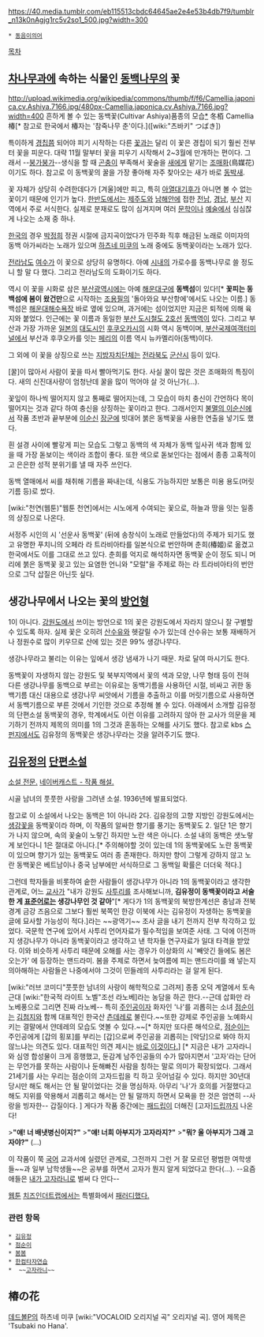 https://40.media.tumblr.com/eb115513cbdc64645ae2e4e53b4db7f9/tumblr_n13k0nAgjg1rc5v2so1_500.jpg?width=300
 * [[동음이의어]]

[[목차]]
== [[차]][[나무]]과에 속하는 식물인 [[동백나무]]의 꽃 ==
http://upload.wikimedia.org/wikipedia/commons/thumb/f/f6/Camellia.japonica.cv.Ashiya.7166.jpg/480px-Camellia.japonica.cv.Ashiya.7166.jpg?width=400
흔하게 볼 수 있는 동백꽃(Cultivar Ashiya)품종의 모습[http://ko.wikipedia.org/wiki/%EB%8F%99%EB%B0%B1%EB%82%98%EB%AC%B4 *]
冬栢
Camellia
椿[* 참고로 한국에서 椿자는 '참죽나무 춘'이다.]([wiki:"츠바키" つばき])

특이하게 [[경칩]]쯤 되어야 피기 시작하는 다른 [[꽃]]과는 달리 이 꽃은 경칩이 되기 훨씬 전부터 꽃을 피운다. 대략 11월 말부터 꽃을 피우기 시작해서 2~3월에 만개하는 편이다. 그래서 --[[붕가붕가]]--생식을 할 때 [[곤충]]이 부족해서 꽃술을 [[새]]에게 맡기는 [[조매화]](鳥媒花)이기도 하다. 참고로 이 동백꽃의 꿀을 가장 좋아해 자주 찾아오는 새가 바로 [[동박새]].

꽃 자체가 상당히 수려한데다가 [겨울]에만 피고, 특히 [[아열대기후]]가 아니면 볼 수 없는 꽃이기 때문에 인기가 높다. [[한반도]]에서는 [[제주도]]와 [[남해]]안에 접한 [[전남]], [[경남]], [[부산]] 지역에서 주로 서식한다. 실제로 분재로도 많이 심겨지며 여러 [[문학]]이나 [[예술]]에서 심심찮게 나오는 소재 중 하나.

[[한국]]의 경우 [[박정희]] 정권 시절에 금지곡이었다가 민주화 직후 해금된 노래로 이미자의 동백 아가씨라는 노래가 있으며 [[하츠네 미쿠]]의 노래 중에도 동백꽃이라는 노래가 있다.

[[전라남도]] [[여수]]가 이 꽃으로 상당히 유명하다. 아예 [[시내]]의 가로수를 동백나무로 쓸 정도니 할 말 다 했다. 그리고 전라남도의 도화이기도 하다.

역시 이 꽃을 시화로 삼은 [[부산광역시]]에는 아예 [[해운대구]]에 '''동백섬'''이 있다![* '''꽃피는 동백섬에 봄이 왔건만'''으로 시작하는 [[조용필]]의 '돌아와요 부산항에'에서도 나오는 이름.] 동백섬은 [[해운대]]해수욕장 바로 옆에 있으며, 과거에는 섬이었지만 지금은 퇴적에 의해 육지와 붙었다. 인근에는 꽃 이름과 동일한 [[부산 도시철도 2호선]] [[동백역]]이 있다. 그리고 부산과 가장 가까운 [[일본]]의 [[대도시]]인 [[후쿠오카]]시의 시화 역시 동백이며, [[부산국제여객터미널]]에서 부산과 후쿠오카를 잇는 [[페리]]의 이름 역시 뉴카멜리아(동백)이다.

그 외에 이 꽃을 상징으로 쓰는 [[지방자치단체]]는 [[전라북도]] [[군산]]시 등이 있다. 

[꿀]이 많아서 사람이 꽃을 따서 빨아먹기도 한다. 사실 꿀이 많은 것은 조매화의 특징이다. 새의 신진대사량이 엄청난데 꿀을 많이 먹어야 살 것 아닌가(…).

꽃잎이 하나씩 떨어지지 않고 통째로 떨어지는데, 그 모습이 마치 충신이 간언하다 목이 떨어지는 것과 같다 하여 충신을 상징하는 꽃이라고 한다. 그래서인지 [[불멸의 이순신]]에서 작품 초반과 끝부분에 [[이순신]] [[장군]]에 빗대어 붉은 동백꽃을 사용한 연출을 넣기도 했다.

흰 설경 사이에 빨갛게 피는 모습도 그렇고 동백의 색 자체가 동백 잎사귀 색과 함께 있을 때 가장 돋보이는 색이라 조합이 좋다. 또한 색으로 돋보인다는 점에서 종종 고혹적이고 은은한 성적 분위기를 낼 때 자주 쓰인다.

동백 열매에서 씨를 채취해 기름을 짜내는데, 식용도 가능하지만 보통은 미용 용도(머릿기름 등)로 썼다.

[wiki:"천연(웹툰)"웹툰 천연]에서는 시노에게 수여되는 꽃으로, 하늘과 땅을 잇는 일종의 상징으로 나온다.

서정주 시인의 시 '선운사 동백꽃' (뒤에 송창식이 노래로 만들었다)의 주제가 되기도 했고 유명한 푸치니의 오페라 라 트라비아타를 일본식으로 번안하며 춘희(椿姬)로 옮겼고 한국에서도 이를 그대로 쓰고 있다. 춘희를 억지로 해석하자면 동백꽃 순이 정도 되니 머리에 붉은 동백꽃 꽂고 있는 요염한 언니와 "모럴"을 주제로 하는 라 트라비아타의 번안으로 그닥 삽질은 아닌듯 싶다. 

== 생강나무에서 나오는 꽃의 [[방언]]형 ==
1이 아니다. [[강원도]]에서 쓰이는 방언으로 1의 꽃은 강원도에서 자라지 않으니 잘 구별할 수 있도록 하자. 실제 꽃은 오히려 [[산수유]]와 헷갈릴 수가 있는데 산수유는 보통 재배하거나 정원수로 많이 키우므로 산에 있는 것은 99% 생강나무다.

생강나무라고 불리는 이유는 잎에서 생강 냄새가 나기 때문. 차로 달여 마시기도 한다.

동백꽃이 자생하지 않는 강원도 및 북부지역에서 꽃의 색과 모양, 나무 형태 등이 전혀 다른 생강나무를 동백으로 부르는 이유로는 동백기름을 사용하던 시절, 비싸고 귀한 동백기름 대신 대용으로 생강나무 씨앗에서 기름을 추출하고 이를 머릿기름으로 사용하면서 동백기름으로 부른 것에서 기인한 것으로 추정해 볼 수 있다. 아래에서 소개할 김유정의 단편소설 동백꽃의 경우, 학계에서도 이런 이유를 고려하지 않아 한 교사가 의문을 제기하기 전까지 제목의 의미를 1의 그것과 혼동하는 오해를 사기도 했다. 참고로 kbs [[스펀지]]에서도 김유정의 동백꽃은 생강나무라는 것을 알려주기도 했다.

== [[김유정]]의 [[단편소설]] ==
[http://ko.wikisource.org/wiki/%EB%8F%99%EB%B0%B1%EA%BD%83 소설 전문.] 
[http://navercast.naver.com/contents.nhn?contents_id=4317 네이버캐스트 - 작품 해설. ]

시골 남녀의 풋풋한 사랑을 그려낸 소설. 1936년에 발표되었다. 

참고로 이 소설에서 나오는 동백은 1이 아니라 2다. 김유정의 고향 지방인 강원도에서는 [[생강]]꽃을 동백꽃이라 하며, 이 작품의 알싸한 향기를 풍기는 동백꽃도 2. 일단 1은 향기가 나지 않으며, 속의 꽃술이 노랗긴 하지만 노란 색은 아니다. 소설 내의 동백은 샛노랗게 보인다니 1은 절대로 아니다.[* 주의해야할 것이 있는데 1의 동백꽃에도 노란 동백꽃이 있으며 향기가 있는 동백꽃도 여러 종 존재한다. 하지만 향이 그렇게 강하지 않고 노란 동백꽃은 베트남이나 중국 남부에만 서식하므로 그 동백일 확률은 더더욱 적다.]

그런데 학자들을 비롯하여 숱한 사람들이 생강나무가 아니라 1의 동백꽃이라고 생각한 관계로, 어느 [[교사]]가 "내가 강원도 [[사투리]]를 조사해보니까, '''김유정이 동백꽃이라고 서술한 게 [[표준어]]로는 생강나무인 것 같아'''"[* 게다가 1의 동백꽃의 북방한계선은 충남과 전북경계 금강 즈음으로 그보다 훨씬 북쪽인 한강 이북에 사는 김유정이 자생하는 동백꽃을 글에 묘사할 가능성이 적다.]라는 ~~광역기~~ 조사 글을 내기 전까지 전부 착각하고 있었다. 국문학 연구에 있어서 사투리 언어자료가 필수적임을 보여준 사태. 그 덕에 이전까지 생강나무가 아니라 동백꽃이라고 생각하고 낸 학자들 연구자료가 일대 타격을 받았다. 이와 비슷하게 사투리 때문에 오해를 사는 경우가 이상화의 시 '빼앗긴 들에도 봄은 오는가' 에 등장하는 맨드라미. 봄을 주제로 하면서 늦여름에 피는 맨드라미를 왜 넣는지 의아해하는 사람들은 나중에서야 그것이 민들레의 사투리라는 걸 알게 된다. 

[wiki:"러브 코미디"풋풋한 남녀의 사랑이 해학적으로 그려져] 종종 오덕 계열에서 토속 근대 [wiki:"한국적 라이트 노벨"조선 라노베]라는 농담을 하곤 한다.--근데 삽화만 라노베풍으로 그리면 진짜 라노베-- 특히 [[주인공]]이자 화자인 '나'를 괴롭히는 소녀 [[점순이]]는 [[김첨지]]와 함께 대표적인 한국산 [[츤데레]]로 불린다.~~또한 강제로 주인공을 노예화시키는 결말에서 얀데레의 모습도 엿볼 수 있다.~~[* 하지만 또다른 해석으로, [[점순이]]는 주인공에게 [갑의 횡포]를 부리는 [갑]으로써 주인공을 괴롭히는 [악당]으로 봐야 하지 않느냐는 의견도 있다. 대표적인 의견 제시는 [http://kin.naver.com/qna/detail.nhn?d1id=3&dirId=307&docId=62844835&qb=64+Z67Cx6r2DIOu5hO2MkA==&enc=utf8&section=kin&rank=1&search_sort=0&spq=0&pid=R29hL35Y7vNssusnb88sssssssZ-076238&sid=U29VgApyVlgAAFpzE2c 바로 이것이다.]] [* 지금은 내가 고자라니와 심영 합성물이 크게 흥행했고, 둔감계 남주인공들의 수가 많아지면서 '고자'라는 단어는 무언가를 못하는 사람이나 둔해빠진 사람을 칭하는 말로 의미가 확장되었다. 그래서 21세기를 사는 우리는 점순이의 고자드립을 킥 하고 웃어넘길 수 있다. 하지만 30년대 당시만 해도 해서는 안 될 말이었다는 것을 명심하자. 아무리 '나'가 호의를 거절했다고 해도 지위를 악용해서 괴롭히고 해서는 안 될 말까지 하면서 모욕을 한 것은 엄연히 --사랑을 빙자한-- 갑질이다. ]  게다가 작품 중간에는 [[패드립]]이 더해진 [고자][[드립]]까지 나온다!

>'''"얘! 너 배냇병신이지?"'''
>'''"얘! 너희 아부지가 고자라지?"'''
>'''"뭐? 울 아부지가 그래 고자야?"'''
(…)

이 작품이 쭉 [[국어]] 교과서에 실렸던 관계로, 그전까지 그런 거 잘 모르던 평범한 여학생들~~과 일부 남학생들~~은 공부를 하면서 고자가 뭔지 알게 되었다고 한다(…). --요즘 애들은 [[내가 고자라니]]로 벌써 다 안다--

[[웹툰]] [[치즈인더트랩]]에서는 특별화에서 [http://comic.naver.com/webtoon/detail.nhn?titleId=186811&no=49&weekday=thu 패러디했다.]

=== 관련 항목 ===
 * [[김유정]]
 * [[점순이]]
 * [[봄봄]]
 * [[한컴타자연습]]
 *  ~~[[고자라니]]~~


== 椿の花 ==
[[데드볼P]]의 하츠네 미쿠 [wiki:"VOCALOID 오리지널 곡" 오리지널 곡]. 영어 제목은 'Tsubaki no Hana'.

{{{#!html
<script type="text/javascript" src="http://ext.nicovideo.jp/thumb_watch/sm3046398"></script><noscript><a href="http://www.nicovideo.jp/watch/sm3046398">【ニコニコ動画】初音ミクのオリジナル曲　椿の花 -Full ver.-</a></noscript>
</object>}}}
